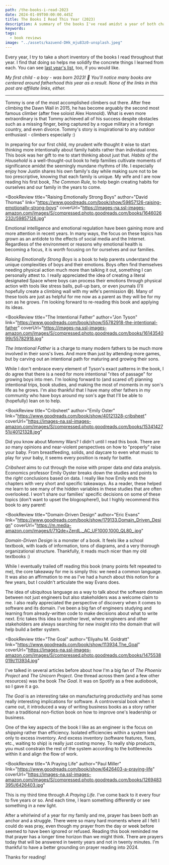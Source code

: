 ```yaml
---
path: /the-books-i-read-2023
date: 2024-01-09T00:00:00.445Z
title: The Books I Read This Year (2023)
description: A summary of the books I've read amidst a year of both chaos and joy.
keywords:
tags:
  - book reviews
image: "../assets/kazuend-DHk_mju83z0-unsplash.jpeg"
---
```




Every year, I try to take a short inventory of the books I read throughout that year. I find that doing so helps me solidify the concrete things I learned from each. You can see [last year's list](https://dangoslen.me/blog/the-books-i-read-this-year-2022), too, if you would like.

<InfoCard>

<span>
  
<i>My first child - a boy - was born 2023! 👶 You'll notice many books are centered around fatherhood this year as a result. None of the links in this post are affiliate links, either.</i>

</span>

</InfoCard>

---


<BookReview title="The Push: A Climber's Search for the Path"  
  author="Tommy Caldwell" 
  link="https://www.goodreads.com/book/show/33155369-the-push" 
  coverUrl="https://images-na.ssl-images-amazon.com/images/S/compressed.photo.goodreads.com/books/1481084931i/33155369.jpg">

Tommy is one of the most accomplished climbers out there. After free climbing the Dawn Wall in 2015, he has become arguably the second most famous climber (after free soloist Alex Honnold). What is even more extraordinary is that Tommy achieved all of his success despite obstacles such as a missing finger, being captured by a rogue military in a foreign country, and even divorce. Tommy's story is inspirational to any outdoor enthusiast - climbers especially :)

</BookReview>

<BookReview title="Habits of the Household" 
  author="Justin Whitmel Earley" 
  link="https://www.goodreads.com/book/show/57468025-habits-of-the-household" 
  coverUrl="https://images-na.ssl-images-amazon.com/images/S/compressed.photo.goodreads.com/books/1619543761i/57468025.jpg">

In preparing for our first child, my prudent wife thought it wise to start thinking more intentionally about family habits rather than individual ones. This book was her gift to me to start thinking about just that. _Habits of the Household_ is a well-thought-out book to help families cultivate moments of significance amidst the seemingly mundane rhythms of life. I especially enjoy how Justin shares his own family's day while making sure not to be too prescriptive, knowing that each family is unique. My wife and I are now reading his first book, _The Common Rule_, to help begin creating habits for ourselves and our family in the years to come.

</BookReview>

<BookReview title="Raising Emotionally Strong Boys"
  author="David Thomas"
  link="https://www.goodreads.com/book/show/59857126-raising-emotionally-strong-boys"
  coverUrl="https://images-na.ssl-images-amazon.com/images/S/compressed.photo.goodreads.com/books/1646026232i/59857126.jpg"
>

Emotional intelligence and emotional regulation have been gaining more and more attention in recent years. In many ways, the focus on these topics has grown as an antidote to the effects of social media and the Internet. Regardless of the environment or reasons why emotional health is becoming a focus, it is _worth_ focusing on for ourselves and our families.

_Raising Emotionally Strong Boys_ is a book to help parents understand the unique complexities of boys and their emotions. Boys often find themselves needing physical action much more than talking it out, something I can personally attest to. I really appreciated the idea of creating a literal designated Space where boys can process their emotions through physical action with tools like stress balls, pull-up bars, or even journals (I'll hopefully create a climbing wall with my wife's permission 😅). Many of these tools are just as helpful for me now as a parent as they will be for my son as he grows. I'm looking forward to re-reading this book and applying its ideas.

</BookReview>

<BookReview title="The Intentional Father"
  author="Jon Tyson"
  link="https://www.goodreads.com/book/show/55782918-the-intentional-father"
  coverUrl="https://images-na.ssl-images-amazon.com/images/S/compressed.photo.goodreads.com/books/1614354099i/55782918.jpg"
>

_The Intentional Father_ is a charge to many modern fathers to be much more involved in their sons's lives. And more than just by attending more games, but by carving out an intentional path for maturing and growing their sons. 

While I don't embrace every element of Tyson's exact patterns in the book, I do agree that there is a need for more intentional "rites of passage" for growing boys into men. I'm looking forward to (and scared of) planning intentional trips, book studies, and making the most of moments in my son's life as he grows. I'm also thankful that I have many other fathers in my community who have boys around my son's age that I'll be able to (hopefully) lean on to help.

</BookReview>

<BookReview title="Cribsheet"
  author="Emily Oster"
  link="https://www.goodreads.com/book/show/40121328-cribsheet"
  coverUrl="https://images-na.ssl-images-amazon.com/images/S/compressed.photo.goodreads.com/books/1534142751i/40121328.jpg"
>

Did you know about Mommy Wars? I didn't until I read this book. There are _so_ many opinions and near-violent perspectives on how to "properly" raise your baby. From breastfeeding, solids, and daycare to even what music to play for your baby, it seems every position is ready for battle. 

_Cribsheet_ aims to cut through the noise with proper data _and_ data analysis. Economics professor Emily Oyster breaks down the studies and points to the _right_ conclusions based on data. I really like how Emily ends the chapters with very short and specific takeaways. As a reader, these helped me learn to see many of the hidden variables in these studies that are often overlooked. I won't share our families' specific decisions on some of these topics (don't want to upset the blogosphere!), but I highly recommend this book to any parent!

</BookReview>

<BookReview title="Domain-Driven Design"
  author="Eric Evans"
  link="https://www.goodreads.com/book/show/179133.Domain_Driven_Design"
  coverUrl="https://m.media-amazon.com/images/I/71Qde+ZerdL._AC_UF1000,1000_QL80_.jpg"
>

_Domain-Driven Design_ is a monster of a book. It feels like a school textbook, with loads of information, tons of diagrams, and a very thorough organizational structure. Thankfully, it reads much nicer than my old textbooks :)

While I eventually trailed off reading this book (many points felt repeated to me), the core takeaway for me is simply this: we need a common language. It was also an affirmation to me as I've had a hunch about this notion for a few years, but I couldn't articulate the way Evans does. 

The idea of ubiquitous language as a way to talk about the software domain between not just engineers but also stakeholders was a welcome claim to me. I also really appreciated the perspective of discovery when it comes to software and its domain. I've been a big fan of engineers studying and learning from already-written code to make decisions about what to write next. Eric takes this idea to another level, where engineers and other stakeholders are always searching for new insight into the domain that will help build a better system. 

</BookReview>

<BookReview title="The Goal"
  author="Eliyahu M. Goldratt"
  link="https://www.goodreads.com/book/show/113934.The_Goal"
  coverUrl="https://images-na.ssl-images-amazon.com/images/S/compressed.photo.goodreads.com/books/1475538019i/113934.jpg"
>

I've talked in several articles before about how I'm a big fan of _The Phoenix Project_ and _The Unicorn Project_. One thread across them (and a few other resources) was the book _The Goal_. It was on Spotify as a free audiobook, so I gave it a go. 

_The Goal_ is an interesting take on manufacturing productivity and has some really interesting implications for software. A controversial book when it came out, it introduced a way of writing business books as a story rather than a traditional non-fiction book on how to improve one's leadership or business. 

One of the key aspects of the book I like as an engineer is the focus on _shipping_ rather than efficiency. Isolated efficiencies within a system lead only to excess inventory. And excess inventory (software features, fixes, etc., waiting to ship) is really just costing money. To really ship products, you must constrain the rest of the system according to the bottlenecks within it and align the flow of work.

</BookReview>

<BookReview title="A Praying Life"
  author="Paul Miller"
  link="https://www.goodreads.com/book/show/6426403-a-praying-life"
  coverUrl="https://images-na.ssl-images-amazon.com/images/S/compressed.photo.goodreads.com/books/1269483395i/6426403.jpg"
>

This is my third time through _A Praying Life_. I've come back to it every four to five years or so. And each time, I learn something differently or see something in a new light.

After a whirlwind of a year for my family and me, prayer has been both an anchor and a struggle. There were so many hard moments where all I felt I could do was pray, even though my prayer from the day or week before seemed to have been ignored or refused. Reading this book reminded me that prayer has a longer time horizon than we might think. There are prayers today that will be answered in twenty years and not in twenty minutes. I'm thankful to have a better grounding on prayer reading into 2024.

</BookReview>

Thanks for reading! 





